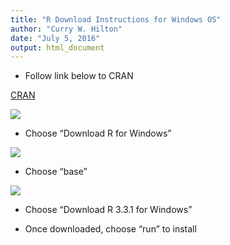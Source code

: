 ```yaml
---
title: "R Download Instructions for Windows OS"
author: "Curry W. Hilton"
date: "July 5, 2016"
output: html_document
---
```


- Follow link below to CRAN  

[CRAN](http://cran.at.r-project.org/)  

![](cran_main.png)  

- Choose "Download R for Windows"  

![](base.png)  

- Choose "base"  

![](version.png)  

- Choose "Download R 3.3.1 for Windows"  

- Once downloaded, choose "run" to install  